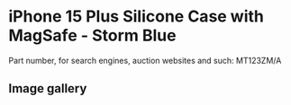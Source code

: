 
# iPhone 15 Plus Silicone Case with MagSafe - Storm Blue

Part number, for search engines, auction websites and such: MT123ZM/A

## Image gallery

<div style={{ width: '100%', maxWidth: '768px' }}>
<GalleryComponent
    images={[
      {
        original: "/everysource/MT123.webp",
        thumbnail: "/everypreview/MT123.webp",
      },
      {
        original: "/everysource/MT123_AV1.webp",
        thumbnail: "/everypreview/MT123_AV1.webp",
      },
      {
        original: "/everysource/MT123_AV2.webp",
        thumbnail: "/everypreview/MT123_AV2.webp",
      },
      {
        original: "/everysource/MT123_AV3.webp",
        thumbnail: "/everypreview/MT123_AV3.webp",
      },
      {
        original: "/everysource/MT123_AV4.webp",
        thumbnail: "/everypreview/MT123_AV4.webp",
      }
    ]}
  />
</div>
